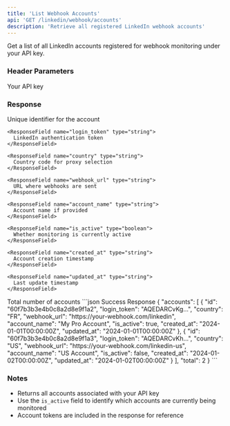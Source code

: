 ```yaml
---
title: 'List Webhook Accounts'
api: 'GET /linkedin/webhook/accounts'
description: 'Retrieve all registered LinkedIn webhook accounts'
---
```


Get a list of all LinkedIn accounts registered for webhook monitoring under your API key.

### Header Parameters

<ParamField header="x-api-key" type="string" required>
  Your API key
</ParamField>

### Response

<ResponseField name="accounts" type="array">
  <Expandable title="Account Object">
    <ResponseField name="id" type="string">
      Unique identifier for the account
    </ResponseField>

    <ResponseField name="login_token" type="string">
      LinkedIn authentication token
    </ResponseField>

    <ResponseField name="country" type="string">
      Country code for proxy selection
    </ResponseField>

    <ResponseField name="webhook_url" type="string">
      URL where webhooks are sent
    </ResponseField>

    <ResponseField name="account_name" type="string">
      Account name if provided
    </ResponseField>

    <ResponseField name="is_active" type="boolean">
      Whether monitoring is currently active
    </ResponseField>

    <ResponseField name="created_at" type="string">
      Account creation timestamp
    </ResponseField>

    <ResponseField name="updated_at" type="string">
      Last update timestamp
    </ResponseField>
  </Expandable>
</ResponseField>

<ResponseField name="total" type="integer">
  Total number of accounts
</ResponseField>

<ResponseExample>
```json Success Response
{
  "accounts": [
    {
      "id": "60f7b3b3e4b0c8a2d8e9f1a2",
      "login_token": "AQEDARCvKg...",
      "country": "FR",
      "webhook_url": "https://your-webhook.com/linkedin",
      "account_name": "My Pro Account",
      "is_active": true,
      "created_at": "2024-01-01T00:00:00Z",
      "updated_at": "2024-01-01T00:00:00Z"
    },
    {
      "id": "60f7b3b3e4b0c8a2d8e9f1a3",
      "login_token": "AQEDARCvKh...",
      "country": "US",
      "webhook_url": "https://your-webhook.com/linkedin-us",
      "account_name": "US Account",
      "is_active": false,
      "created_at": "2024-01-02T00:00:00Z",
      "updated_at": "2024-01-02T00:00:00Z"
    }
  ],
  "total": 2
}
```
</ResponseExample>

### Notes
- Returns all accounts associated with your API key
- Use the `is_active` field to identify which accounts are currently being monitored
- Account tokens are included in the response for reference
